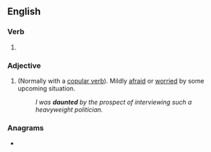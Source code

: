 ==English==

===Verb===
{{head|en|verb form}}

# {{en-past of|daunt}}

===Adjective===
{{en-adj|more|-}}

# (Normally with a [[copular verb]]). Mildly [[afraid]] or [[worried]] by some upcoming situation.
#: ''I was '''daunted''' by the prospect of interviewing such a heavyweight politician.''

===Anagrams===
* {{anagrams|en|a=addentu|undated}}